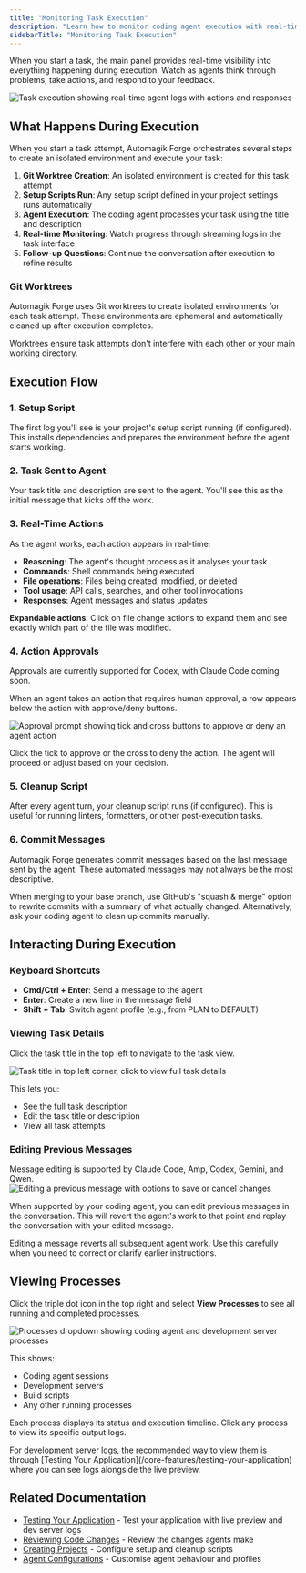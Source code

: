 ```yaml
---
title: "Monitoring Task Execution"
description: "Learn how to monitor coding agent execution with real-time logs, approvals, and interactive controls"
sidebarTitle: "Monitoring Task Execution"
---
```


When you start a task, the main panel provides real-time visibility into everything happening during execution. Watch as agents think through problems, take actions, and respond to your feedback.

<Frame>
<img src="/images/af-agent-log-main.png" alt="Task execution showing real-time agent logs with actions and responses" />
</Frame>

## What Happens During Execution

When you start a task attempt, Automagik Forge orchestrates several steps to create an isolated environment and execute your task:

1. **Git Worktree Creation**: An isolated environment is created for this task attempt
2. **Setup Scripts Run**: Any setup script defined in your project settings runs automatically
3. **Agent Execution**: The coding agent processes your task using the title and description  
4. **Real-time Monitoring**: Watch progress through streaming logs in the task interface
5. **Follow-up Questions**: Continue the conversation after execution to refine results

### Git Worktrees

Automagik Forge uses Git worktrees to create isolated environments for each task attempt. These environments are ephemeral and automatically cleaned up after execution completes.

<Info>
Worktrees ensure task attempts don't interfere with each other or your main working directory.
</Info>

## Execution Flow

### 1. Setup Script

The first log you'll see is your project's setup script running (if configured). This installs dependencies and prepares the environment before the agent starts working.

### 2. Task Sent to Agent

Your task title and description are sent to the agent. You'll see this as the initial message that kicks off the work.

### 3. Real-Time Actions

As the agent works, each action appears in real-time:

- **Reasoning**: The agent's thought process as it analyses your task
- **Commands**: Shell commands being executed
- **File operations**: Files being created, modified, or deleted
- **Tool usage**: API calls, searches, and other tool invocations
- **Responses**: Agent messages and status updates

**Expandable actions**: Click on file change actions to expand them and see exactly which part of the file was modified.

### 4. Action Approvals

<Note>
Approvals are currently supported for Codex, with Claude Code coming soon.
</Note>

When an agent takes an action that requires human approval, a row appears below the action with approve/deny buttons.

<Frame>
<img src="/images/af-approval.png" alt="Approval prompt showing tick and cross buttons to approve or deny an agent action" />
</Frame>

Click the tick to approve or the cross to deny the action. The agent will proceed or adjust based on your decision.

### 5. Cleanup Script

After every agent turn, your cleanup script runs (if configured). This is useful for running linters, formatters, or other post-execution tasks.

### 6. Commit Messages

Automagik Forge generates commit messages based on the last message sent by the agent. These automated messages may not always be the most descriptive.

<Tip>
When merging to your base branch, use GitHub's "squash & merge" option to rewrite commits with a summary of what actually changed. Alternatively, ask your coding agent to clean up commits manually.
</Tip>

## Interacting During Execution

### Keyboard Shortcuts

- **Cmd/Ctrl + Enter**: Send a message to the agent
- **Enter**: Create a new line in the message field
- **Shift + Tab**: Switch agent profile (e.g., from PLAN to DEFAULT)

### Viewing Task Details

Click the task title in the top left to navigate to the task view.

<Frame>
<img src="/images/af-task-title.png" alt="Task title in top left corner, click to view full task details" />
</Frame>

This lets you:
- See the full task description
- Edit the task title or description
- View all task attempts

### Editing Previous Messages

<Note>
Message editing is supported by Claude Code, Amp, Codex, Gemini, and Qwen.
</Note>

<Frame>
<img src="/images/af-edit-message.png" alt="Editing a previous message with options to save or cancel changes" />
</Frame>

When supported by your coding agent, you can edit previous messages in the conversation. This will revert the agent's work to that point and replay the conversation with your edited message.

<Warning>
Editing a message reverts all subsequent agent work. Use this carefully when you need to correct or clarify earlier instructions.
</Warning>

## Viewing Processes

Click the triple dot icon in the top right and select **View Processes** to see all running and completed processes.

<Frame>
<img src="/images/af-processes-dropdown.png" alt="Processes dropdown showing coding agent and development server processes" />
</Frame>

This shows:
- Coding agent sessions
- Development servers
- Build scripts
- Any other running processes

Each process displays its status and execution timeline. Click any process to view its specific output logs.

<Tip>
For development server logs, the recommended way to view them is through [Testing Your Application](/core-features/testing-your-application) where you can see logs alongside the live preview.
</Tip>

## Related Documentation

- [Testing Your Application](/core-features/testing-your-application) - Test your application with live preview and dev server logs
- [Reviewing Code Changes](/core-features/reviewing-code-changes) - Review the changes agents make
- [Creating Projects](/core-features/creating-projects) - Configure setup and cleanup scripts
- [Agent Configurations](/configuration-customisation/agent-configurations) - Customise agent behaviour and profiles
